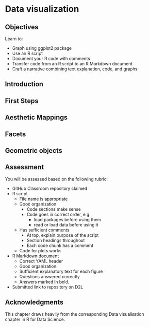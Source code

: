 # Data visualization

## Objectives

Learn to:

- Graph using ggplot2 package
- Use an R script
- Document your R code with comments
- Transfer code from an R script to an R Markdown document
- Craft a narrative combining text explanation, code, and graphs

## Introduction

## First Steps

## Aesthetic Mappings

## Facets

## Geometric objects

## Assessment

You will be assessed based on the following rubric:

- GitHub Classroom repository claimed
- R script
    - File name is appropriate
    - Good organization
        - Code sections make sense
        - Code goes in correct order, e.g.
            - load packages before using them
            - read or load data before using it
    - Has sufficient comments
        - At top, explain purpose of the script
        - Section headings throughout
        - Each code chunk has a comment
    - Code for plots works
- R Markdown document
    - Correct YAML header
    - Good organization
    - Sufficient explanatory text for each figure
    - Questions answered correctly
    - Answers marked in bold.
- Submitted link to repository on D2L
    

## Acknowledgments

This chapter draws heavily from the corresponding Data visualisation chapter in R for Data Science.